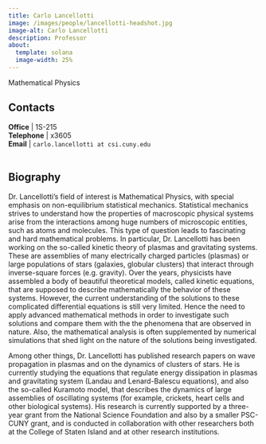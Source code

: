 ```yaml
---
title: Carlo Lancellotti
image: /images/people/lancellotti-headshot.jpg
image-alt: Carlo Lancellotti
description: Professor
about:
  template: solana
  image-width: 25%
---
```



Mathematical Physics


## Contacts

**Office**    | 1S-215     <br/>
<i class="bi bi-telephone"></i> **Telephone** | x3605<br/>
<i class="bi bi-mailbox"></i> **Email**     | `carlo.lancellotti at csi.cuny.edu`    <br/>
  <br/>

## Biography

Dr. Lancellotti's field of interest is Mathematical Physics, with
special emphasis on non-equilibrium statistical mechanics.
Statistical mechanics strives to understand how the properties of
macroscopic physical systems arise from the interactions among huge
numbers of microscopic entities, such as atoms and molecules. This
type of question leads to fascinating and hard mathematical
problems. In particular, Dr. Lancellotti has been working on the
so-called kinetic theory of plasmas and gravitating systems.  These
are assemblies of many electrically charged particles (plasmas) or
large populations of stars (galaxies, globular clusters) that
interact through inverse-square forces (e.g. gravity).  Over the
years, physicists have assembled a body of beautiful theoretical
models, called kinetic equations, that are supposed to describe
mathematically the behavior of these systems.  However, the current
understanding of the solutions to these complicated differential
equations is still very limited.  Hence the need to apply advanced
mathematical methods in order to investigate such solutions and
compare them with the the phenomena that are observed in nature.
Also, the mathematical analysis is often supplemented by numerical
simulations that shed light on the nature of the solutions being
investigated.

Among other things, Dr. Lancellotti has published research papers
on wave propagation in plasmas and on the dynamics of clusters of
stars.  He is currently studying the equations that regulate energy
dissipation in plasmas and gravitating system (Landau and
Lenard-Balescu equations), and also the so-called Kuramoto model,
that describes the dynamics of large assemblies of oscillating
systems (for example, crickets, heart cells and other biological
systems).  His research is currently supported by a three-year grant
from the National Science Foundation and also by a smaller PSC-CUNY
grant, and is conducted in collaboration with other researchers both
at the College of Staten Island and at other research institutions.


